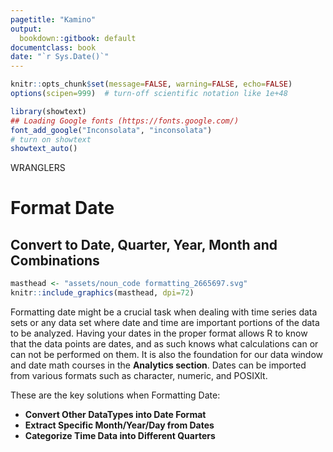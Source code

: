 ```yaml
---
pagetitle: "Kamino"
output:
  bookdown::gitbook: default
documentclass: book
date: "`r Sys.Date()`"
---
```


```r

knitr::opts_chunk$set(message=FALSE, warning=FALSE, echo=FALSE)
options(scipen=999)  # turn-off scientific notation like 1e+48

library(showtext)
## Loading Google fonts (https://fonts.google.com/)
font_add_google("Inconsolata", "inconsolata")
# turn on showtext
showtext_auto()


```

WRANGLERS 

# Format Date
## Convert to Date, Quarter, Year, Month and Combinations {#when-to-use}

```r

masthead <- "assets/noun_code formatting_2665697.svg"
knitr::include_graphics(masthead, dpi=72)

```

Formatting date might be a crucial task when dealing with time series data sets or any data set where date and time are important portions of the data to be analyzed. Having your dates in the proper format allows R to know that the data points are dates, and as such knows what calculations can or can not be performed on them. It is also the foundation for our data window and date math courses in the __Analytics section__. Dates can be imported from various formats such as character, numeric, and POSIXlt.

These are the key solutions when Formatting Date:

* __Convert Other DataTypes into Date Format__
* __Extract Specific Month/Year/Day from Dates__
* __Categorize Time Data into Different Quarters__
